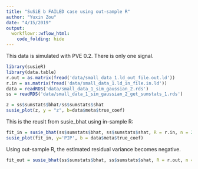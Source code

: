 ```yaml
---
title: "SuSiE b FAILED case using out-sample R"
author: "Yuxin Zou"
date: "4/15/2019"
output:
  workflowr::wflow_html:
    code_folding: hide
---
```


This data is simulated with PVE 0.2. There is only one signal.

```r
library(susieR)
library(data.table)
r.out = as.matrix(fread('data/small_data_1.ld_out_file.out.ld'))
r.in = as.matrix(fread('data/small_data_1.ld_in_file.in.ld'))
data = readRDS('data/small_data_1_sim_gaussian_2.rds')
ss = readRDS('data/small_data_1_sim_gaussian_2_get_sumstats_1.rds')
```

```r
z = ss$sumstats$bhat/ss$sumstats$shat
susie_plot(z, y = "z", b=data$meta$true_coef)
```

This is the reuslt from susie_bhat using in-sample R:
```r
fit_in = susie_bhat(ss$sumstats$bhat, ss$sumstats$shat, R = r.in, n = 287, L=5, estimate_residual_variance=TRUE)
susie_plot(fit_in, y='PIP', b = data$meta$true_coef)
```

Using out-sample R, the estimated residual variance becomes negative.
```r
fit_out = susie_bhat(ss$sumstats$bhat, ss$sumstats$shat, R = r.out, n = 287, L=5, estimate_residual_variance=TRUE, check_input=TRUE)
```

